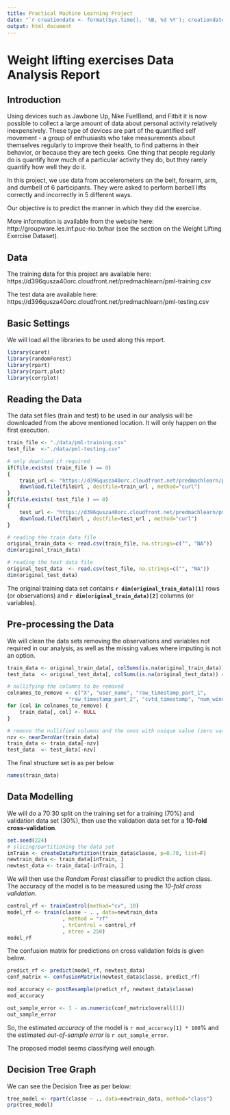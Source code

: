 ```yaml
---
title: Practical Machine Learning Project
date: "`r creationdate <- format(Sys.time(), '%B, %d %Y'); creationdate`"
output: html_document
---
```


# Weight lifting exercises Data Analysis Report

## Introduction 
Using devices such as Jawbone Up, Nike FuelBand, and Fitbit it is now possible to collect a large amount of 
data about personal activity relatively inexpensively. These type of devices are part of the quantified 
self movement - a group of enthusiasts who take measurements about themselves regularly to
improve their health, to find patterns in their behavior, or because they are tech geeks. One thing that 
people regularly do is quantify how much of a particular activity they do, but they rarely quantify how 
well they do it. 

In this project, we use data from accelerometers on the belt, forearm, arm, and dumbell of 6 participants.
They were asked to perform barbell lifts correctly and incorrectly in 5 different ways. 

Our objective is to predict the manner in which they did the exercise.

More information is available from the website here: http://groupware.les.inf.puc-rio.br/har
(see the section on the Weight Lifting Exercise Dataset). 


## Data
The training data for this project are available here: 
https://d396qusza40orc.cloudfront.net/predmachlearn/pml-training.csv

The test data are available here: 
https://d396qusza40orc.cloudfront.net/predmachlearn/pml-testing.csv


## Basic Settings
We will load all the libraries to be used along this report.
```r
library(caret)
library(randomForest)
library(rpart)
library(rpart.plot)
library(corrplot)
```


## Reading the Data
The data set files (train and test) to be used in our analysis will be downloaded from the above mentioned location. It will only happen on the first execution.
```r
train_file <- "./data/pml-training.csv"
test_file  <-"./data/pml-testing.csv"

# only download if required
if(file.exists( train_file ) == 0)
{
    train_url <- "https://d396qusza40orc.cloudfront.net/predmachlearn/pml-training.csv"
    download.file(fileUrl , destfile=train_url , method="curl")
}
if(file.exists( test_file ) == 0)
{
    test_url <- "https://d396qusza40orc.cloudfront.net/predmachlearn/pml-testing.csv"
    download.file(fileUrl , destfile=test_url , method="curl")
}

# reading the train data file
original_train_data <- read.csv(train_file, na.strings=c("", "NA"))
dim(original_train_data)

# reading the test data file
original_test_data  <- read.csv(test_file, na.strings=c("", "NA"))
dim(original_test_data)
```
The original training data set contains **`r dim(original_train_data)[1]`** rows (or observations) and 
**`r dim(original_train_data)[2]`** columns (or variables).


## Pre-processing the Data
We will clean the data sets removing the observations and variables not required in our analysis, as well as
the missing values where imputing is not an option.
```r
train_data <- original_train_data[, colSums(is.na(original_train_data)) == 0] 
test_data  <- original_test_data[, colSums(is.na(original_test_data)) == 0] 

# nullifying the columns to be removed
colnames_to_remove <- c("X", "user_name", "raw_timestamp_part_1",
                    "raw_timestamp_part_2", "cvtd_timestamp", "num_window")
for (col in colnames_to_remove) {
    train_data[, col] <- NULL
}

# remove the nullified columns and the ones with unique value (zero variance predictors)
nzv <- nearZeroVar(train_data)
train_data <- train_data[-nzv]
test_data  <- test_data[-nzv]
```


The final structure set is as per below.
```r
names(train_data)
```

## Data Modelling
We will do a 70:30 split on the training set for a training (70%) and validation data set (30%), then use the validation data set for a **10-fold cross-validation**.

```r
set.seed(224)
# slicing/partitioning the data set
inTrain <- createDataPartition(train_data$classe, p=0.70, list=F)
newtrain_data <- train_data[inTrain, ]
newtest_data <- train_data[-inTrain, ]
```
We will then use the *Random Forest* classifier to predict the action class. 
The accuracy of the model is to be measured using the *10-fold cross validation*.

```r
control_rf <- trainControl(method="cv", 10)
model_rf <- train(classe ~ . , data=newtrain_data
                  , method = "rf" 
                  , trControl = control_rf
                  , ntree = 250)
model_rf
```

The confusion matrix for predictions on cross validation folds is given below.

```r
predict_rf <- predict(model_rf, newtest_data)
conf_matrix <- confusionMatrix(newtest_data$classe, predict_rf)

mod_accuracy <- postResample(predict_rf, newtest_data$classe)
mod_accuracy

out_sample_error <- 1 - as.numeric(conf_matrix$overall[1])
out_sample_error
```

So, the estimated *accuracy* of the model is `r mod_accuracy[1] * 100`% and the estimated *out-of-sample error* is `r out_sample_error`.

The proposed model seems classifying well enough. 


## Decision Tree Graph
We can see the Decision Tree as per below:

```r
tree_model <- rpart(classe ~ ., data=newtrain_data, method="class")
prp(tree_model)

```
